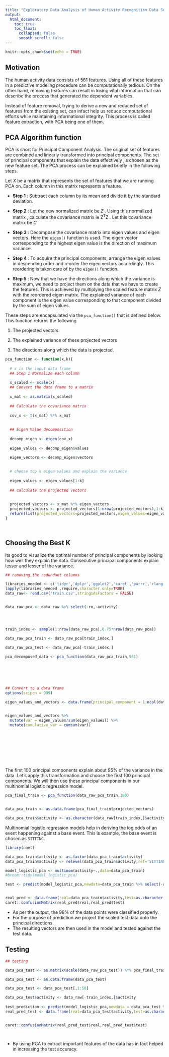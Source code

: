 ```yaml
---
title: "Exploratory Data Analysis of Human Activity Recognition Data Set"
output:
  html_document:
    toc: true
    toc_float:
      collapsed: false
      smooth_scroll: false
---
```


```r
knitr::opts_chunk$set(echo = TRUE)
```

## Motivation

The human activity data consists of 561 features. Using all of these features in a predictive modeling procedure can be computationally tedious. On the other hand, removing features can result in losing vital information that can describe the process that generated the dependent variables.

Instead of feature removal, trying to derive a new and reduced set of features from the existing set, can infact help us reduce computational efforts while maintaining informational integrity. This process is called feature extraction, with PCA being one of them.



## PCA Algorithm function

PCA is short for Principal Component Analysis. The original set of features are combined and linearly transformed into principal components. 
The set of principal components that explain the data effectively ,is chosen as the new feature set. The PCA process can be explained briefly in the following steps.

Let *X* be a matrix that represents the set of features that we are running PCA on. Each column in this matrix represents a feature.

*  __Step 1__ : Subtract each column by its mean and divide it by the standard deviation.
*  __Step 2__ : Let the new normalized matrix be *Z* . Using this normalized matrix , calculate the covariance matrix ie Z<sup>T</sup>Z . Let this covariance matrix be *C*
*  __Step 3__ : Decompose the covariance matrix into eigen values and eigen vectors. Here the `eigen()` function is used. The eigen vector corresponding to the highest eigen value is the direction of maximum variance.

*  __Step 4__ : To acquire the principal components, arrange the eigen values in descending order and reorder the eigen vectors accordingly. This reordering is taken care of by the `eigen()` function.

*  __Step 5__ : Now that we have the directions along which the variance is maximum, we need to project them on the data that we have to create the features. This is achieved by multiplying the scaled feature matrix *Z* with the reordered eigen matrix. The explained variance of each component is the eigen value corresponding to that component divided by the sum of eigen values.


These steps are encapsulated via the `pca_function()` that is defined below. This function returns the following

1. The projected vectors

2. The explained variance of these projected vectors

3. The directions along which the data is projected.



```r

pca_function <- function(x,k){
  
  # x is the input data frame
  ## Step 1 Normalize each column
  
  x_scaled <- scale(x)
  ## Convert the data frame to a matrix
  
  x_mat <- as.matrix(x_scaled)
  
  ## Calculate the covariance matrix
  
  cov_x <- t(x_mat) %*% x_mat
  
  
  ## Eigen Value decomposition
  
  decomp_eigen <- eigen(cov_x)
  
  eigen_values <- decomp_eigen$values
  
  eigen_vectors <- decomp_eigen$vectors

  
  # choose top k eigen values and explain the variance
  
  eigen_values <- eigen_values[1:k]
  
  ## calculate the projected vectors
  
  
  projected_vectors <- x_mat %*% eigen_vectors
  projected_vectors <- projected_vectors[1:nrow(projected_vectors),1:k]
  return(list(projected_vectors=projected_vectors,eigen_values=eigen_values,basis_vectors=eigen_vectors))
}




```



## Choosing the Best K

Its good to visualize the optimal number of principal components by looking how well they explain the data. Consecutive principal components explain lesser and lesser of the variance. 


```r

## removing the redundant columns

libraries_needed <- c('tidyr','dplyr','ggplot2','caret','purrr','rlang','caret')
lapply(libraries_needed ,require,character.only=TRUE)
data_raw<- read.csv('train.csv',stringsAsFactors = FALSE)


data_raw_pca <- data_raw %>% select(-rn,-activity)




train_index <- sample(1:nrow(data_raw_pca),0.75*nrow(data_raw_pca))

data_raw_pca_train <- data_raw_pca[train_index,]

data_raw_pca_test <- data_raw_pca[-train_index,]
  
pca_decomposed_data <- pca_function(data_raw_pca_train,561)




  

```



```r
## Convert to a data frame
options(scipen = 999)

eigen_values_and_vectors <- data.frame(principal_component = 1:ncol(data_raw_pca_train),eigen_values = pca_decomposed_data$eigen_values)


eigen_values_and_vectors %>%
  mutate(var = eigen_values/sum(eigen_values)) %>%
  mutate(cumulative_var = cumsum(var))





  




```


The first 100 principal components explain about 95% of the variance in the data. Let's apply this transformation and choose the first 100 principal components. We will then use these principal components in our multinomial logistic regression model. 



```r
pca_final_train <- pca_function(data_raw_pca_train,100)


data_pca_train <- as.data.frame(pca_final_train$projected_vectors)

data_pca_train$activity <- as.character(data_raw[train_index,]$activity)
```



Multinomial logistic regression models help in deriving the log odds of an event happening against a base event. This is example, the base event is chosen as `SITTING`.


```r

library(nnet)

data_pca_train$activity <- as.factor(data_pca_train$activity)
data_pca_train$activity <- relevel(data_pca_train$activity,ref='SITTING')

model_logistic_pca <- multinom(activity~.,data=data_pca_train)
#broom::tidy(model_logistic_pca)

test <- predict(model_logistic_pca,newdata=data_pca_train %>% select(-activity))


real_pred <- data.frame(real=data_pca_train$activity,test=as.character(test))
caret::confusionMatrix(real_pred$real,real_pred$test)


```

* As per the output, the 98% of the data points were classified properly.
* For the purpose of prediction we project the scaled test data onto the principal directions.
* The resulting vectors are then used in the model and tested against the test data.


## Testing 

```r

## testing

data_pca_test <- as.matrix(scale(data_raw_pca_test)) %*% pca_final_train$basis_vectors

data_pca_test <- as.data.frame(data_pca_test)

data_pca_test <- data_pca_test[,1:50]

data_pca_test$activity <- data_raw[-train_index,]$activity
 
test_prediction <- predict(model_logistic_pca,newdata = data_pca_test %>% select(-activity))
real_pred_test <- data.frame(real=data_pca_test$activity,test=as.character(test_prediction))


caret::confusionMatrix(real_pred_test$real,real_pred_test$test)




```

* By using PCA to extract important features of the data has in fact helped in increasing the test accuracy.

## 


